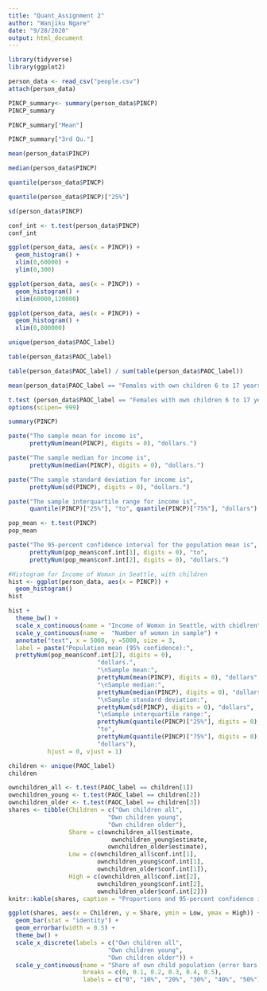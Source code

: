 ```yaml
---
title: "Quant_Assignment 2"
author: "Wanjiku Ngare"
date: "9/28/2020"
output: html_document
---
```


```r
library(tidyverse)
library(ggplot2)
```

```r
person_data <- read_csv("people.csv") 
attach(person_data)
```


```r
PINCP_summary<- summary(person_data$PINCP)
PINCP_summary
```

```r
PINCP_summary["Mean"]
```

```r
PINCP_summary["3rd Qu."]
```

```r
mean(person_data$PINCP)
```

```r
median(person_data$PINCP)
```

```r
quantile(person_data$PINCP)
```

```r
quantile(person_data$PINCP)["25%"]
```

```r
sd(person_data$PINCP)
```

```r
conf_int <- t.test(person_data$PINCP)
conf_int
```

```r
ggplot(person_data, aes(x = PINCP)) +
  geom_histogram() +
  xlim(0,60000) +
  ylim(0,300)
```

```r
ggplot(person_data, aes(x = PINCP)) +
  geom_histogram() +
  xlim(60000,120000)
```

```r
ggplot(person_data, aes(x = PINCP)) +
  geom_histogram() +
  xlim(0,800000)
```


```r
unique(person_data$PAOC_label)
```

```r
table(person_data$PAOC_label)
```
```r
table(person_data$PAOC_label) / sum(table(person_data$PAOC_label))
```
```r
mean(person_data$PAOC_label == "Females with own children 6 to 17 years only")
```
```r
t.test (person_data$PAOC_label == "Females with own children 6 to 17 years only")
options(scipen= 999)
```
```r
summary(PINCP)
```

```r
paste("The sample mean for income is", 
      prettyNum(mean(PINCP), digits = 0), "dollars.")
```

```r
paste("The sample median for income is", 
      prettyNum(median(PINCP), digits = 0), "dollars.")
```

```r
paste("The sample standard deviation for income is", 
      prettyNum(sd(PINCP), digits = 0), "dollars.")
```

```r
paste("The sample interquartile range for income is", 
      quantile(PINCP)["25%"], "to", quantile(PINCP)["75%"], "dollars") 
```

```r
pop_mean <- t.test(PINCP)
pop_mean
```

```r
paste("The 95-percent confidence interval for the population mean is",
      prettyNum(pop_mean$conf.int[1], digits = 0), "to",
      prettyNum(pop_mean$conf.int[2], digits = 0), "dollars.")
```

```r
#Histogram for Income of Womxn in Seattle, with children
hist <- ggplot(person_data, aes(x = PINCP)) +
  geom_histogram()
hist
```
```r
hist +
  theme_bw() +
  scale_x_continuous(name = "Income of Womxn in Seattle, with chidlren") +
  scale_y_continuous(name =  "Number of womxn in sample") +
  annotate("text", x = 5000, y =5000, size = 3,
  label = paste("Population mean (95% confidence):",
  prettyNum(pop_mean$conf.int[2], digits = 0),
                         "dollars.",
                         "\nSample mean:", 
                         prettyNum(mean(PINCP), digits = 0), "dollars",
                         "\nSample median:",
                         prettyNum(median(PINCP), digits = 0), "dollars",
                         "\nSample standard deviation:",
                         prettyNum(sd(PINCP), digits = 0), "dollars", 
                         "\nSample interquartile range:",
                         prettyNum(quantile(PINCP)["25%"], digits = 0),
                         "to",
                         prettyNum(quantile(PINCP)["75%"], digits = 0),
                         "dollars"),
           hjust = 0, vjust = 1) 
```

```r
children <- unique(PAOC_label)
children
```

```r
ownchildren_all <- t.test(PAOC_label == children[1])
ownchildren_young <- t.test(PAOC_label == children[2])
ownchildren_older <- t.test(PAOC_label == children[3])
shares <- tibble(Children = c("Own children all",
                            "Own children young",
                            "Own children older"),
                 Share = c(ownchildren_all$estimate, 
                             ownchildren_young$estimate,
                            ownchildren_older$estimate),
                 Low = c(ownchildren_all$conf.int[1],
                         ownchildren_young$conf.int[1],
                         ownchildren_older$conf.int[1]),
                 High = c(ownchildren_all$conf.int[2],
                         ownchildren_young$conf.int[2],
                         ownchildren_older$conf.int[2]))
knitr::kable(shares, caption = "Proportions and 95-percent confidence intervals")
```

```r
ggplot(shares, aes(x = Children, y = Share, ymin = Low, ymax = High)) +
  geom_bar(stat = "identity") +
  geom_errorbar(width = 0.5) +
  theme_bw() +
  scale_x_discrete(labels = c("Own children all", 
                            "Own children young", 
                            "Own children older")) +
  scale_y_continuous(name = "Share of own child population (error bars represent\n 95-percent confidence interval)",
                     breaks = c(0, 0.1, 0.2, 0.3, 0.4, 0.5),
                     labels = c("0", "10%", "20%", "30%", "40%", "50%"))
```
















